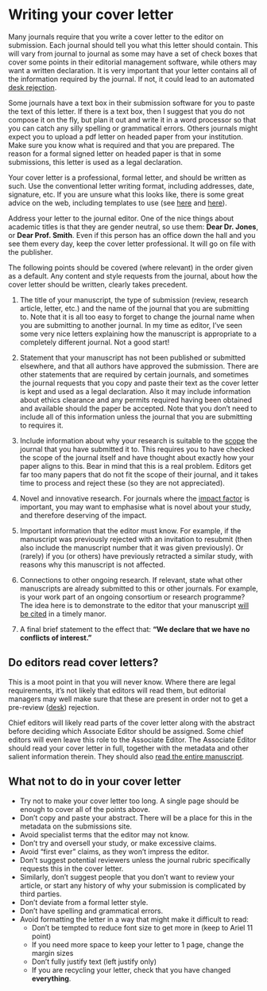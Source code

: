 # Writing your cover letter {#letter}

Many journals require that you write a cover letter to the editor on submission. Each journal should tell you what this letter should contain. This will vary from journal to journal as some may have a set of check boxes that cover some points in their editorial management software, while others may want a written declaration. It is very important that your letter contains all of the information required by the journal. If not, it could lead to an automated [desk rejection](#desk).

Some journals have a text box in their submission software for you to paste the text of this letter. If there is a text box, then I suggest that you do not compose it on the fly, but plan it out and write it in a word processor so that you can catch any silly spelling or grammatical errors. Others journals might expect you to upload a pdf letter on headed paper from your institution. Make sure you know what is required and that you are prepared. The reason for a formal signed letter on headed paper is that in some submissions, this letter is used as a legal declaration. 

Your cover letter is a professional, formal letter, and should be written as such. Use the conventional letter writing format, including addresses, date, signature, etc. If you are unsure what this looks like, there is some great advice on the web, including templates to use (see [here](https://wordvice.com/journal-submission-cover-letter/) and [here](https://www.springer.com/gp/authors-editors/authorandreviewertutorials/submitting-to-a-journal-and-peer-review/cover-letters/10285574)).

Address your letter to the journal editor. One of the nice things about academic titles is that they are gender neutral, so use them: **Dear Dr. Jones**, or **Dear Prof. Smith**. Even if this person has an office down the hall and you see them every day, keep the cover letter professional. It will go on file with the publisher.

The following points should be covered (where relevant) in the order given as a default. Any content and style requests from the journal, about how the cover letter should be written, clearly takes precedent.


1. The title of your manuscript, the type of submission (review, research article, letter, etc.) and the name of the journal that you are submitting to. Note that it is all too easy to forget to change the journal name when you are submitting to another journal. In my time as editor, I've seen some very nice letters explaining how the manuscript is appropriate to a completely different journal. Not a good start!

1. Statement that your manuscript has not been published or submitted elsewhere, and that all authors have approved the submission. There are other statements that are required by certain journals, and sometimes the journal requests that you copy and paste their text as the cover letter is kept and used as a legal declaration. Also it may include information about ethics clearance and any permits required having been obtained and available should the paper be accepted. Note that you don't need to include all of this information unless the journal that you are submitting to requires it.

1. Include information about why your research is suitable to the [scope](#scope) the journal that you have submitted it to. This requires you to have checked the scope of the journal itself and have thought about exactly how your paper aligns to this. Bear in mind that this is a real problem. Editors get far too many papers that do not fit the scope of their journal, and it takes time to process and reject these (so they are not appreciated). 

1. Novel and innovative research. For journals where the [impact factor](#impactfactor) is important, you may want to emphasise what is novel about your study, and therefore deserving of the impact.

1. Important information that the editor must know. For example, if the manuscript was previously rejected with an invitation to resubmit (then also include the manuscript number that it was given previously). Or (rarely) if you (or others) have previously retracted a similar study, with reasons why this manuscript is not affected. 

1. Connections to other ongoing research. If relevant, state what other manuscripts are already submitted to this or other journals. For example, is your work part of an ongoing consortium or research programme?  The idea here is to demonstrate to the editor that your manuscript [will be cited](#citations) in a timely manor.

1. A final brief statement to the effect that: **"We declare that we have no conflicts of interest."**



## Do editors read cover letters? 

This is a moot point in that you will never know. Where there are legal requirements, it's not likely that editors will read them, but editorial managers may well make sure that these are present in order not to get a pre-review ([desk](#desk)) rejection. 

Chief editors will likely read parts of the cover letter along with the abstract before deciding which Associate Editor should be assigned. Some chief editors will even leave this role to the Associate Editor. The Associate Editor should read your cover letter in full, together with the metadata and other salient information therein. They should also [read the entire manuscript](#editors). 


## What not to do in your cover letter

- Try not to make your cover letter too long. A single page should be enough to cover all of the points above.
- Don't copy and paste your abstract. There will be a place for this in the metadata on the submissions site. 
- Avoid specialist terms that the editor may not know.
- Don't try and oversell your study, or make excessive claims. 
- Avoid "first ever" claims, as they won't impress the editor.
- Don't suggest potential reviewers unless the journal rubric specifically requests this in the cover letter.
- Similarly, don't suggest people that you don't want to review your article, or start any history of why your submission is complicated by third parties. 
- Don't deviate from a formal letter style.
- Don't have spelling and grammatical errors.
- Avoid formatting the letter in a way that might make it difficult to read: 
  + Don't be tempted to reduce font size to get more in (keep to Ariel 11 point)
  + If you need more space to keep your letter to 1 page, change the margin sizes
  + Don't fully justify text (left justify only)
  + If you are recycling your letter, check that you have changed **everything**.
